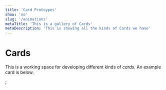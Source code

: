 ```yaml
---
title: 'Card Protoypes'
show: 'no'
slug: '/animations'
metaTitle: 'This is a gallery of Cards'
metaDescription: 'This is showing all the kinds of Cards we have'
---
```



# Cards

This is a working space for developing different kinds of _cards_. An example card is below.

<GssStandard />;
